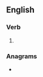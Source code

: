 {{also|haleð|hæleð}}
==English==

===Verb===
{{head|en|verb form}}

# {{en-past of|hale}}

===Anagrams===
* {{anagrams|en|a=adehl|Dahle|Heald|heald}}